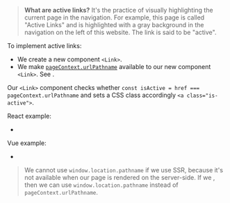 
> **What are active links?** It's the practice of visually highlighting the current page in the navigation.
> For example, this page is called "Active Links" and is highlighted with a gray background in the navigation on the left of this website.
> The link is said to be "active".

To implement active links:
 - We create a new component `<Link>`.
 - We make [`pageContext.urlPathname`](/pageContext) available to our new component `<Link>`. See <Link href="/pageContext-anywhere"/>.

Our `<Link>` component checks whether `const isActive = href === pageContext.urlPathname` and sets a CSS class accordingly `<a class="is-active">`.

React example:
 - <RepoLink path='/boilerplates/boilerplate-react/renderer/Link.jsx' />

Vue example:
 - <RepoLink path='/boilerplates/boilerplate-vue/renderer/Link.vue' />

> We cannot use `window.location.pathname` if we use SSR, because it's not available when our page is rendered on the server-side.
> If we <Link text="render our page as SPA" href="/render-modes" />, then we can use `window.location.pathname` instead of `pageContext.urlPathname`.
